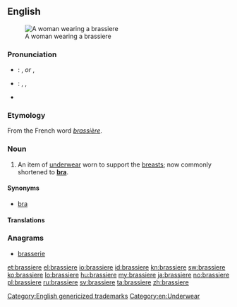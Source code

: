{{also|brassière}}
==English==
{{wikipedia}}
[[Image:Buestenhalter-2.jpg|thumb|A woman wearing a brassiere]]

===Pronunciation===
* {{a|UK}}: {{IPA|/ˈbræzɪɛə/}}, {{X-SAMPA|/"br{zIE@/}} ''or'' {{IPA|/ˈbræsɪɛə/}}, {{X-SAMPA|/"br{sIE@/}}
* {{a|US}}: {{enPR|brə-zĭrʹ}}, {{IPA|/brəˈzɪr/}}, {{X-SAMPA|/br@"zIr/}}
* {{audio|en-us-brassiere.ogg|Audio (US)}}

===Etymology===
From the French word ''[[brassière]]''.

===Noun===
{{en-noun}}

# An item of [[underwear]] worn to support the [[breasts]]; now commonly shortened to '''[[bra]]'''.

====Synonyms====
* [[bra]]

====Translations====
{{trans-see|bra}}

===Anagrams===
* [[brasserie#English|brasserie]]

[[Category:English genericized trademarks]]
[[Category:en:Underwear]]

[[et:brassiere]]
[[el:brassiere]]
[[io:brassiere]]
[[id:brassiere]]
[[kn:brassiere]]
[[sw:brassiere]]
[[ko:brassiere]]
[[lo:brassiere]]
[[hu:brassiere]]
[[my:brassiere]]
[[ja:brassiere]]
[[no:brassiere]]
[[pl:brassiere]]
[[ru:brassiere]]
[[sv:brassiere]]
[[ta:brassiere]]
[[zh:brassiere]]